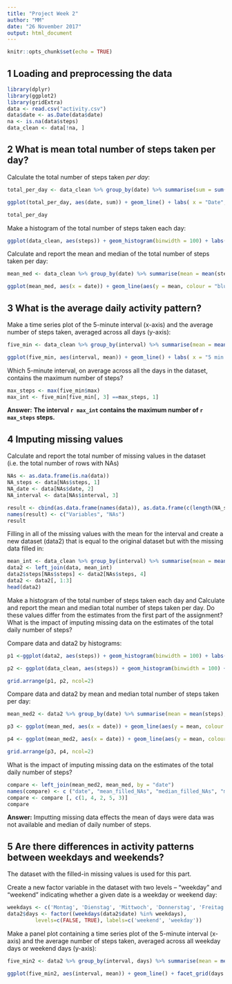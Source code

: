 ```yaml
---
title: "Project Week 2"
author: "MM"
date: "26 November 2017"
output: html_document
---
```


```r
knitr::opts_chunk$set(echo = TRUE)
```

## 1 Loading and preprocessing the data

```r
library(dplyr)
library(ggplot2)
library(gridExtra)
data <- read.csv("activity.csv")
data$date <- as.Date(data$date)
na <- is.na(data$steps)
data_clean <- data[!na, ]
```

## 2 What is mean total number of steps taken per day?

Calculate the total number of steps taken *per day*:

```r
total_per_day <- data_clean %>% group_by(date) %>% summarise(sum = sum(steps))

ggplot(total_per_day, aes(date, sum)) + geom_line() + labs( x = "Date", y = "Sum of steps per day", title = "Total number of steps taken per day") + theme(plot.title = element_text(hjust = 0.5))

total_per_day
```

Make a histogram of the total number of steps taken each day:

```r
ggplot(data_clean, aes(steps)) + geom_histogram(binwidth = 100) + labs( x = "Number of steps", y = "Count", title = "Distribution of steps taken") + theme(plot.title = element_text(hjust = 0.5))
```

Calculate and report the mean and median of the total number of steps taken per day:

```r
mean_med <- data_clean %>% group_by(date) %>% summarise(mean = mean(steps), median = median(steps))

ggplot(mean_med, aes(x = date)) + geom_line(aes(y = mean, colour = "blue")) + geom_line(aes(y = median, colour = "red")) + labs( x = "Date", y = "Mean / median steps per day", title = "Mean and median steps per day", color = "Legend Title\n") + scale_color_manual(labels = c("mean", "median"), values = c("blue", "red")) + theme(plot.title = element_text(hjust = 0.5))
```

## 3 What is the average daily activity pattern?

Make a time series plot of the 5-minute interval (x-axis) and the average number of steps taken, averaged across all days (y-axis): 

```r
five_min <- data_clean %>% group_by(interval) %>% summarise(mean = mean(steps), max = max(steps))

ggplot(five_min, aes(interval, mean)) + geom_line() + labs( x = "5 min interval", y = "Mean of steps", title = "Average steps taken in 5-minute interval") + theme(plot.title = element_text(hjust = 0.5))
```

Which 5-minute interval, on average across all the days in the dataset, contains the maximum number of steps?

```r
max_steps <- max(five_min$max)
max_int <- five_min[five_min[, 3] ==max_steps, 1]
```

**Answer:**
**The interval `r max_int` contains the maximum number of `r max_steps` steps.**

## 4 Imputing missing values

Calculate and report the total number of missing values in the dataset (i.e. the total number of rows with NAs)

```r
NAs <- as.data.frame(is.na(data))
NA_steps <- data[NAs$steps, 1]
NA_date <- data[NAs$date, 2]
NA_interval <- data[NAs$interval, 3]

result <- cbind(as.data.frame(names(data)), as.data.frame(c(length(NA_steps), length(NA_date),length(NA_interval))))
names(result) <- c("Variables", "NAs")
result
```

Filling in all of the missing values with the mean for the interval and create a new dataset (data2) that is equal to the original dataset but with the missing data filled in:

```r
mean_int <- data_clean %>% group_by(interval) %>% summarise(mean = mean(steps))
data2 <- left_join(data, mean_int)
data2$steps[NAs$steps] <- data2[NAs$steps, 4]
data2 <- data2[, 1:3]
head(data2)
```

Make a histogram of the total number of steps taken each day and Calculate and report the mean and median total number of steps taken per day. Do these values differ from the estimates from the first part of the assignment? What is the impact of imputing missing data on the estimates of the total daily number of steps?

Compare data and data2 by histograms:

```r
p1 <-ggplot(data2, aes(steps)) + geom_histogram(binwidth = 100) + labs( x = "Number of steps", y = "Count", title = "Distribution of steps taken with filled NAs") + theme(plot.title = element_text(hjust = 0.5))

p2 <- ggplot(data_clean, aes(steps)) + geom_histogram(binwidth = 100) + labs( x = "Number of steps", y = "Count", title = "Distribution of steps taken without filled NAs") + theme(plot.title = element_text(hjust = 0.5))

grid.arrange(p1, p2, ncol=2)
```

Compare data and data2 by mean and median total number of steps taken per day:

```r
mean_med2 <- data2 %>% group_by(date) %>% summarise(mean = mean(steps), median = median(steps))

p3 <- ggplot(mean_med, aes(x = date)) + geom_line(aes(y = mean, colour = "blue")) + geom_line(aes(y = median, colour = "red")) + labs( x = "Date", y = "Mean / median steps per day without filling NAs", title = "Mean and median steps per day", color = "Legend Title\n") + scale_color_manual(labels = c("mean", "median"), values = c("blue", "red")) + theme(plot.title = element_text(hjust = 0.5))

p4 <- ggplot(mean_med2, aes(x = date)) + geom_line(aes(y = mean, colour = "blue")) + geom_line(aes(y = median, colour = "red")) + labs( x = "Date", y = "Mean / median steps per day", title = "Mean and median steps per day with filling NAs", color = "Legend Title\n") + scale_color_manual(labels = c("mean", "median"), values = c("blue", "red")) + theme(plot.title = element_text(hjust = 0.5))

grid.arrange(p3, p4, ncol=2)
```

What is the impact of imputing missing data on the estimates of the total daily number of steps?

```r
compare <- left_join(mean_med2, mean_med, by = "date")
names(compare) <- c ("date", "mean_filled_NAs", "median_filled_NAs", "mean_orig", "median_orig")
compare <- compare [, c(1, 4, 2, 5, 3)]
compare
```

**Answer:**
Imputting missing data effects the mean of days were data was not available and median of daily number of steps.

## 5 Are there differences in activity patterns between weekdays and weekends?

The dataset with the filled-in missing values is used for this part.

Create a new factor variable in the dataset with two levels – “weekday” and “weekend” indicating whether a given date is a weekday or weekend day:

```r
weekdays <- c('Montag', 'Dienstag', 'Mittwoch', 'Donnerstag', 'Freitag')
data2$days <- factor((weekdays(data2$date) %in% weekdays), 
         levels=c(FALSE, TRUE), labels=c('weekend', 'weekday')) 
```

Make a panel plot containing a time series plot of the 5-minute interval (x-axis) and the average number of steps taken, averaged across all weekday days or weekend days (y-axis):

```r
five_min2 <- data2 %>% group_by(interval, days) %>% summarise(mean = mean(steps))

ggplot(five_min2, aes(interval, mean)) + geom_line() + facet_grid(days ~ .) + labs( x = "5 min interval", y = "Mean of steps", title = "Average steps taken in 5-minute interval") + theme(plot.title = element_text(hjust = 0.5))
```

